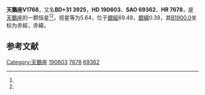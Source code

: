 {{Starbox begin
| name = 天鵝座V1768
}}
{{Starbox observe
| epoch = [[J2000.0|J2000.0]]
| constell = [[天鵝座|天鵝座]]<ref name=SIMBAD>{{cite web
 | url=http://simbad.u-strasbg.fr/simbad/sim-id?Ident=HR+7678
 | title=Pulsating variable Star
 | publisher=Centre de Données astronomiques de Strasbourg
 | work=SIMBAD
 | accessdate=2012-07-13
 | archive-date=2016-03-16
 | archive-url=https://web.archive.org/web/20160316132206/http://simbad.u-strasbg.fr/simbad/sim-id?Ident=HR+7678
 | dead-url=no
 }}</ref><ref name=DATA>{{cite web
 | url=http://vizier.u-strasbg.fr/viz-bin/VizieR-5?-out.add=.&-source=5050&-corr=PK=HR&-out.max=9999&HR=7678
 | title=VizieR Detailed Page
 | accessdate=2012-07-13
 | archive-date=2016-03-05
 | archive-url=https://web.archive.org/web/20160305010045/http://vizier.u-strasbg.fr/viz-bin/VizieR-5?-out.add=.&-source=5050&-corr=PK=HR&-out.max=9999&HR=7678
 | dead-url=no
 }}</ref>
| 星官 = 
| ra = {{RA|20|4|36.1}}<ref name=SIMBAD /><ref name=DATA />
| dec = {{DEC|+32|13|7}}<ref name=SIMBAD /><ref name=DATA />
| appmag_v = 5.64<ref name=SIMBAD /><ref name=DATA />
}}
{{Starbox character
| class = B1.5Ia<ref name=SIMBAD /><ref name=DATA />
| b-v = 0.54<ref name=SIMBAD /><ref name=DATA />
| u-b = -0.46<ref name=SIMBAD /><ref name=DATA />
| r-i = 0.42<ref name=SIMBAD /><ref name=DATA />
| variable = 
}}
{{Starbox astrometry
| radial_v = -0.46
| prop_mo_ra = 21
| parallax = 
| p_error = 
}}
{{Starbox catalog
| names =BD+31 3925，[[SAO星表|SAO]] 69362，[[HD星表|HD]] 190603，[[HR星表|HR]] 7678}}
{{Starbox reference |Simbad=HR+7678}}
{{Starbox end}}

'''天鵝座V1768'''，又名'''BD+31 3925'''，'''HD 190603'''、'''SAO 69362'''、'''HR 7678'''，是[[天鵝座|天鵝座]]的一颗恒星<ref name=SIMBAD /><ref name=DATA />，视星等为5.64，位于[[銀道座標系|銀經]]69.49，[[銀道座標系|銀緯]]0.39，其[[B1900.0|B1900.0]]坐标为赤經{{RA|20|0|40.8}}，赤緯{{DEC|+31|0.39|6}}。

== 参考文献 ==
{{reflist}}

{{star-stub}}

{{天鵝座恒星}}
[[Category:天鵝座|Category:天鵝座]]
[[Category:HD和HDE天體|190603]]
[[Category:HR天體|7678]]
[[Category:SAO天體|69362]]